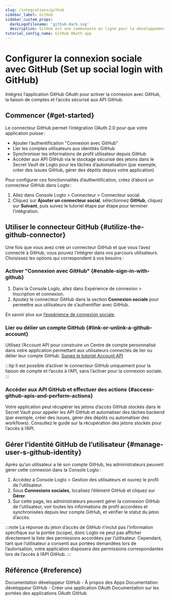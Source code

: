 ```yaml
---
slug: /integrations/github
sidebar_label: GitHub
sidebar_custom_props:
  darkLogoFilename: 'github-dark.svg'
  description: GitHub est une communauté en ligne pour le développement logiciel et le contrôle de version.
tutorial_config_name: GitHub OAuth app
---
```




# Configurer la connexion sociale avec GitHub (Set up social login with GitHub)

Intégrez l’application GitHub OAuth pour activer la connexion avec GitHub, la liaison de comptes et l’accès sécurisé aux API GitHub.

<GuideTip />

## Commencer \{#get-started}

Le connecteur GitHub permet l’intégration OAuth 2.0 pour que votre application puisse :

- Ajouter l’authentification "Connexion avec GitHub"
- Lier les comptes utilisateurs aux identités GitHub
- Synchroniser les informations de profil utilisateur depuis GitHub
- Accéder aux API GitHub via le stockage sécurisé des jetons dans le Secret Vault de Logto pour les tâches d’automatisation (par exemple, créer des issues GitHub, gérer des dépôts depuis votre application)

Pour configurer ces fonctionnalités d’authentification, créez d’abord un connecteur GitHub dans Logto :

1. Allez dans <CloudLink to="/connectors/social">Console Logto > Connecteur > Connecteur social</CloudLink>.
2. Cliquez sur **Ajouter un connecteur social**, sélectionnez **GitHub**, cliquez sur **Suivant**, puis suivez le tutoriel étape par étape pour terminer l’intégration.

<Integration />

## Utiliser le connecteur GitHub \{#utilize-the-github-connector}

Une fois que vous avez créé un connecteur GitHub et que vous l’avez connecté à GitHub, vous pouvez l’intégrer dans vos parcours utilisateurs. Choisissez les options qui correspondent à vos besoins :

### Activer "Connexion avec GitHub" \{#enable-sign-in-with-github}

1. Dans la Console Logto, allez dans <CloudLink to="/sign-in-experience/sign-up-and-sign-in">Expérience de connexion > Inscription et connexion</CloudLink>.
2. Ajoutez le connecteur GitHub dans la section **Connexion sociale** pour permettre aux utilisateurs de s’authentifier avec GitHub.

En savoir plus sur [l’expérience de connexion sociale](/end-user-flows/sign-up-and-sign-in/social-sign-in).

### Lier ou délier un compte GitHub \{#link-or-unlink-a-github-account}

Utilisez l’Account API pour construire un Centre de compte personnalisé dans votre application permettant aux utilisateurs connectés de lier ou délier leur compte GitHub. [Suivez le tutoriel Account API](/end-user-flows/account-settings/by-account-api#link-a-new-social-connection)

:::tip
Il est possible d’activer le connecteur GitHub uniquement pour la liaison de compte et l’accès à l’API, sans l’activer pour la connexion sociale.
:::

### Accéder aux API GitHub et effectuer des actions \{#access-github-apis-and-perform-actions}

Votre application peut récupérer les jetons d’accès GitHub stockés dans le Secret Vault pour appeler les API GitHub et automatiser des tâches backend (par exemple, créer des issues, gérer des dépôts ou automatiser des workflows). Consultez le guide sur la récupération des jetons stockés pour l’accès à l’API.

## Gérer l’identité GitHub de l’utilisateur \{#manage-user-s-github-identity}

Après qu’un utilisateur a lié son compte GitHub, les administrateurs peuvent gérer cette connexion dans la Console Logto :

1. Accédez à <CloudLink to="/users">Console Logto > Gestion des utilisateurs</CloudLink> et ouvrez le profil de l’utilisateur.
2. Sous **Connexions sociales**, localisez l’élément GitHub et cliquez sur **Gérer**.
3. Sur cette page, les administrateurs peuvent gérer la connexion GitHub de l’utilisateur, voir toutes les informations de profil accordées et synchronisées depuis leur compte GitHub, et vérifier le statut du jeton d’accès.

:::note
La réponse du jeton d’accès de GitHub n’inclut pas l’information spécifique sur la portée (scope), donc Logto ne peut pas afficher directement la liste des permissions accordées par l’utilisateur. Cependant, tant que l’utilisateur a consenti aux portées demandées lors de l’autorisation, votre application disposera des permissions correspondantes lors de l’accès à l’API GitHub.
:::

## Référence \{#reference}

<Url href="https://docs.github.com/en/developers/apps/getting-started-with-apps/about-apps">
  Documentation développeur GitHub - À propos des Apps
</Url>

<Url href="https://docs.github.com/en/developers/apps/building-oauth-apps/creating-an-oauth-app">
  Documentation développeur GitHub - Créer une application OAuth
</Url>

<Url href="https://docs.github.com/en/apps/oauth-apps/building-oauth-apps/scopes-for-oauth-apps">
  Documentation sur les portées des applications OAuth GitHub
</Url>
